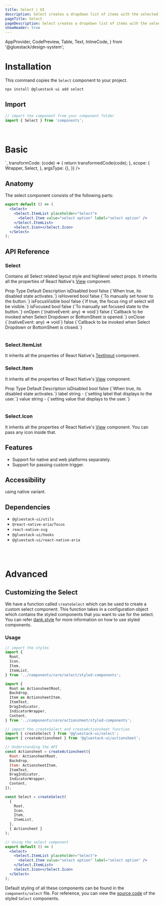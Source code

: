 ```yaml
---
title: Select | UI
description: Select creates a dropdown list of items with the selected item in closed view.
pageTitle: Select
pageDescription: Select creates a dropdown list of items with the selected item in closed view.
showHeader: true
---
```



<Meta title="components/Forms/Select" />

  AppProvider,
  CodePreview,
  Table,
  Text,
  InlineCode,
} from '@gluestack/design-system';


# Installation

This command copies the `Select` component to your project.

```jsx
npx install @gluestack-ui add select
```

## Import

```jsx
// import the component from your component folder
import { Select } from 'components';
```

<br />

# Basic

<AppProvider>
  <CodePreview
    showComponentRenderer={true}
    showArgsController={false}
    metaData={{
      code: `
 <Select>
  <Select.ItemList placeholder="Select">
    <Select.Item value="select option" label="select option" />
    <Select.Item value="select option 1" label="select option 1" />
    <Select.Item value="select option 2" label="select option 2" />
    <Select.Item value="select option 3" label="select option 3" />
  </Select.ItemList>
  <Select.Icon></Select.Icon>
</Select>
`,
      transformCode: (code) => {
        return transformedCode(code);
      },
      scope: {
        Wrapper,
        Select,
      },
      argsType: {},
    }}
  />
</AppProvider>
<br />

## Anatomy

The select component consists of the following parts:

```jsx
export default () => (
  <Select>
    <Select.ItemList placeholder="Select">
      <Select.Item value="select option" label="select option" />
    </Select.ItemList>
    <Select.Icon></Select.Icon>
  </Select>
);
```

## API Reference

### Select

Contains all Select related layout style and highlevel select props.
It inherits all the properties of React Native's [View](https://reactnative.dev/docs/view#props) component.

<AppProvider>
  <Table>
    <Table.THead>
      <Table.TR>
        <Table.TH>
          <Table.TText>Prop</Table.TText>
        </Table.TH>
        <Table.TH>
          <Table.TText>Type</Table.TText>
        </Table.TH>
        <Table.TH>
          <Table.TText>Default</Table.TText>
        </Table.TH>
        <Table.TH>
          <Table.TText>Description</Table.TText>
        </Table.TH>
      </Table.TR>
    </Table.THead>
    <Table.TBody>
      <Table.TR>
        <Table.TD>
          <Table.TText>
            <InlineCode>isDisabled</InlineCode>
          </Table.TText>
        </Table.TD>
        <Table.TD>
          <Table.TText>bool</Table.TText>
        </Table.TD>
        <Table.TD>
          <Table.TText>false</Table.TText>
        </Table.TD>
        <Table.TD>
          <Table.TText>{`When true, its disabled state activates.`}</Table.TText>
        </Table.TD>
      </Table.TR>
      <Table.TR>
        <Table.TD>
          <Table.TText>
            <InlineCode>isHovered</InlineCode>
          </Table.TText>
        </Table.TD>
        <Table.TD>
          <Table.TText>bool</Table.TText>
        </Table.TD>
        <Table.TD>
          <Table.TText>false</Table.TText>
        </Table.TD>
        <Table.TD>
          <Table.TText>{`To manually set hover to the button.`}</Table.TText>
        </Table.TD>
      </Table.TR>
      <Table.TR>
        <Table.TD>
          <Table.TText>
            <InlineCode>isFocusVisible</InlineCode>
          </Table.TText>
        </Table.TD>
        <Table.TD>
          <Table.TText>bool</Table.TText>
        </Table.TD>
        <Table.TD>
          <Table.TText>false</Table.TText>
        </Table.TD>
        <Table.TD>
          <Table.TText>{`If true, the focus ring of select will be visible.`}</Table.TText>
        </Table.TD>
      </Table.TR>
      <Table.TR>
        <Table.TD>
          <Table.TText>
            <InlineCode>isFocused</InlineCode>
          </Table.TText>
        </Table.TD>
        <Table.TD>
          <Table.TText>bool</Table.TText>
        </Table.TD>
        <Table.TD>
          <Table.TText>false</Table.TText>
        </Table.TD>
        <Table.TD>
          <Table.TText>{`To manually set focused state to the button.`}</Table.TText>
        </Table.TD>
      </Table.TR>
      <Table.TR>
        <Table.TD>
          <Table.TText>
            <InlineCode>onOpen</InlineCode>
          </Table.TText>
        </Table.TD>
        <Table.TD>
          <Table.TText>{`(nativeEvent: any) => void`}</Table.TText>
        </Table.TD>
        <Table.TD>
          <Table.TText>false</Table.TText>
        </Table.TD>
        <Table.TD>
          <Table.TText>{`Callback to be invoked when Select Dropdown or BottomSheet is opened.`}</Table.TText>
        </Table.TD>
      </Table.TR>
      <Table.TR>
        <Table.TD>
          <Table.TText>
            <InlineCode>onClose</InlineCode>
          </Table.TText>
        </Table.TD>
        <Table.TD>
          <Table.TText>{`(nativeEvent: any) => void`}</Table.TText>
        </Table.TD>
        <Table.TD>
          <Table.TText>false</Table.TText>
        </Table.TD>
        <Table.TD>
          <Table.TText>{`Callback to be invoked when Select Dropdown or BottomSheet is closed.`}</Table.TText>
        </Table.TD>
      </Table.TR>
    </Table.TBody>
  </Table>
</AppProvider>

### Select.ItemList

It inherits all the properties of React Native's [TextInput](https://reactnative.dev/docs/textInput#props) component.

### Select.Item

It inherits all the properties of React Native's [View](https://reactnative.dev/docs/view#props) component.

<AppProvider>
  <Table>
    <Table.THead>
      <Table.TR>
        <Table.TH>
          <Table.TText>Prop</Table.TText>
        </Table.TH>
        <Table.TH>
          <Table.TText>Type</Table.TText>
        </Table.TH>
        <Table.TH>
          <Table.TText>Default</Table.TText>
        </Table.TH>
        <Table.TH>
          <Table.TText>Description</Table.TText>
        </Table.TH>
      </Table.TR>
    </Table.THead>
    <Table.TBody>
      <Table.TR>
        <Table.TD>
          <Table.TText>
            <InlineCode>isDisabled</InlineCode>
          </Table.TText>
        </Table.TD>
        <Table.TD>
          <Table.TText>bool</Table.TText>
        </Table.TD>
        <Table.TD>
          <Table.TText>false</Table.TText>
        </Table.TD>
        <Table.TD>
          <Table.TText>{`When true, its disabled state activates.`}</Table.TText>
        </Table.TD>
      </Table.TR>
      <Table.TR>
        <Table.TD>
          <Table.TText>
            <InlineCode>label</InlineCode>
          </Table.TText>
        </Table.TD>
        <Table.TD>
          <Table.TText>string</Table.TText>
        </Table.TD>
        <Table.TD>
          <Table.TText>-</Table.TText>
        </Table.TD>
        <Table.TD>
          <Table.TText>{`setting label that displays to the user.`}</Table.TText>
        </Table.TD>
      </Table.TR>
      <Table.TR>
        <Table.TD>
          <Table.TText>
            <InlineCode>value</InlineCode>
          </Table.TText>
        </Table.TD>
        <Table.TD>
          <Table.TText>string</Table.TText>
        </Table.TD>
        <Table.TD>
          <Table.TText>-</Table.TText>
        </Table.TD>
        <Table.TD>
          <Table.TText>{`setting value that displays to the user.`}</Table.TText>
        </Table.TD>
      </Table.TR>
    </Table.TBody>
  </Table>
</AppProvider>

### Select.Icon

It inherits all the properties of React Native's [View](https://reactnative.dev/docs/view#props) component.
You can pass any icon inside that.

## Features

- Support for native and web platforms separately.
- Support for passing custom trigger.

## Accessibility

using native variant.

## Dependencies

- `@gluestack-ui/utils`
- `@react-native-aria/focus`
- `react-native-svg`
- `@gluestack-ui/hooks`
- `@gluestack-ui/react-native-aria`

<br />
<br />

# Advanced

## Customizing the Select

We have a function called `createSelect` which can be used to create a custom select component. This function takes in a configuration object which contains the styled components that you want to use for the select. You can refer [dank.style](https://dank.style/) for more information on how to use styled components.

### Usage

```jsx
// import the styles
import {
  Root,
  Icon,
  Item,
  ItemList,
} from '../components/core/select/styled-components';

import {
  Root as ActionsheetRoot,
  Backdrop,
  Item as ActionsheetItem,
  ItemText,
  DragIndicator,
  IndicatorWrapper,
  Content,
} from '../components/core/actionsheet/styled-components';

// import the createSelect and createActionsheet function
import { createSelect } from '@gluestack-ui/select';
import { createActionsheet } from '@gluestack-ui/actionsheet';

// Understanding the API
const Actionsheet = createActionsheet({
  Root: ActionsheetRoot,
  Backdrop,
  Item: ActionsheetItem,
  ItemText,
  DragIndicator,
  IndicatorWrapper,
  Content,
});

const Select = createSelect(
  {
    Root,
    Icon,
    Item,
    ItemList,
  },
  { Actionsheet }
);

// Using the select component
export default () => (
  <Select>
    <Select.ItemList placeholder="Select">
      <Select.Item value="select option" label="select option" />
    </Select.ItemList>
    <Select.Icon></Select.Icon>
  </Select>
);
```

Default styling of all these components can be found in the `components/select` file. For reference, you can view the [source code](https://github.com/gluestack/gluestack-ui/blob/development/example/storybook/src/ui-components/Select/index.tsx) of the styled `Select` components.
